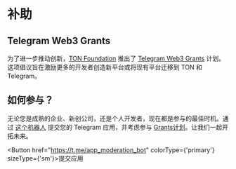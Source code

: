 
# 补助

## Telegram Web3 Grants

为了进一步推动创新，[TON Foundation](https://ton.foundation/en) 推出了 [Telegram Web3 Grants](http://t.me/toncoin/991) 计划。这项倡议旨在激励更多的开发者创造新平台或将现有平台迁移到 TON 和 Telegram。

## 如何参与？

无论您是成熟的企业、新创公司，还是个人开发者，现在都是参与的最佳时机。通过 [这个机器人](https://t.me/app_moderation_bot) 提交您的 Telegram 应用，并考虑参与 [Grants计划](https://t.me/trendingapps/33)。让我们一起开拓未来。

<Button href="https://t.me/app_moderation_bot" colorType={'primary'} sizeType={'sm'}>提交应用</Button>